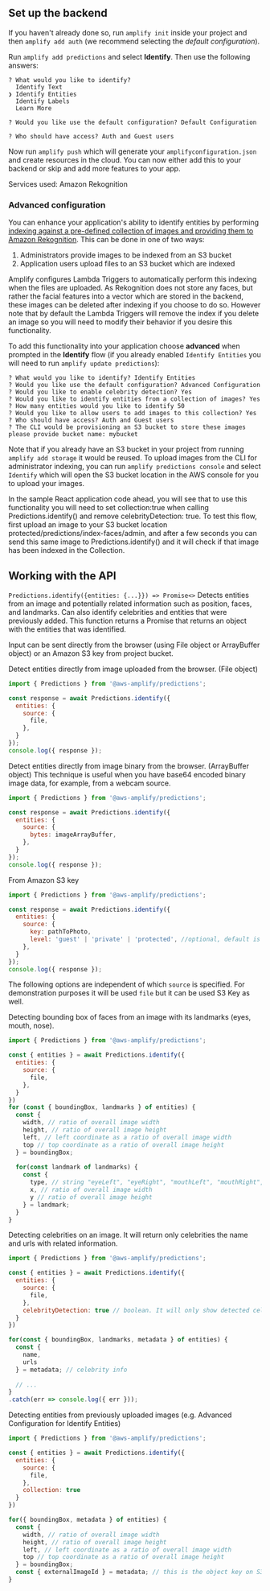 ## Set up the backend

If you haven't already done so, run `amplify init` inside your project and then `amplify add auth` (we recommend selecting the *default configuration*).

Run `amplify add predictions` and select **Identify**. Then use the following answers:

```console
? What would you like to identify? 
  Identify Text 
❯ Identify Entities 
  Identify Labels 
  Learn More 

? Would you like use the default configuration? Default Configuration

? Who should have access? Auth and Guest users
```

Now run `amplify push` which will generate your `amplifyconfiguration.json` and create resources in the cloud. You can now either add this to your backend or skip and add more features to your app.

Services used: Amazon Rekognition

### Advanced configuration

You can enhance your application's ability to identify entities by performing [indexing against a pre-defined collection of images and providing them to Amazon Rekognition](https://docs.aws.amazon.com/rekognition/latest/dg/API_IndexFaces.html). This can be done in one of two ways:
1. Administrators provide images to be indexed from an S3 bucket
2. Application users upload files to an S3 bucket which are indexed

Amplify configures Lambda Triggers to automatically perform this indexing when the files are uploaded. As Rekognition does not store any faces, but rather the facial features into a vector which are stored in the backend, these images can be deleted after indexing if you choose to do so. However note that by default the Lambda Triggers will remove the index if you delete an image so you will need to modify their behavior if you desire this functionality.

To add this functionality into your application choose **advanced** when prompted in the **Identify** flow (if you already enabled `Identify Entities` you will need to run `amplify update predictions`):

```console
? What would you like to identify? Identify Entities
? Would you like use the default configuration? Advanced Configuration
? Would you like to enable celebrity detection? Yes
? Would you like to identify entities from a collection of images? Yes
? How many entities would you like to identify 50
? Would you like to allow users to add images to this collection? Yes
? Who should have access? Auth and Guest users
? The CLI would be provisioning an S3 bucket to store these images please provide bucket name: mybucket
```

Note that if you already have an S3 bucket in your project from running `amplify add storage` it would be reused. To upload images from the CLI for administrator indexing, you can run `amplify predictions console` and select `Identify` which will open the S3 bucket location in the AWS console for you to upload your images.

In the sample React application code ahead, you will see that to use this functionality you will need to set collection:true when calling Predictions.identify() and remove celebrityDetection: true. To test this flow, first upload an image to your S3 bucket location protected/predictions/index-faces/admin, and after a few seconds you can send this same image to Predictions.identify() and it will check if that image has been indexed in the Collection.

## Working with the API

`Predictions.identify({entities: {...}}) => Promise<>`
Detects entities from an image and potentially related information such as position, faces, and landmarks. Can also identify celebrities and entities that were previously added. This function returns a Promise that returns an object with the entities that was identified.  

Input can be sent directly from the browser (using File object or ArrayBuffer object) or an Amazon S3 key from project bucket.

Detect entities directly from image uploaded from the browser. (File object)

```javascript
import { Predictions } from '@aws-amplify/predictions';

const response = await Predictions.identify({
  entities: {
    source: {
      file,
    },
  }
});
console.log({ response });
```

Detect entities directly from image binary from the browser. (ArrayBuffer object)
This technique is useful when you have base64 encoded binary image data, for example, from a webcam source.

```javascript
import { Predictions } from '@aws-amplify/predictions';

const response = await Predictions.identify({
  entities: {
    source: {
      bytes: imageArrayBuffer,
    },
  }
});
console.log({ response });
```

From Amazon S3 key
```javascript
import { Predictions } from '@aws-amplify/predictions';

const response = await Predictions.identify({
  entities: {
    source: {
      key: pathToPhoto,
      level: 'guest' | 'private' | 'protected', //optional, default is the configured on Storage category
    },
  }
});
console.log({ response });
```

The following options are independent of which `source` is specified. For demonstration purposes it will be used `file` but it can be used S3 Key as well. 

Detecting bounding box of faces from an image with its landmarks (eyes, mouth, nose).

```javascript
import { Predictions } from '@aws-amplify/predictions';

const { entities } = await Predictions.identify({
  entities: {
    source: {
      file,
    },
  }
})
for (const { boundingBox, landmarks } of entities) {
  const { 
    width, // ratio of overall image width
    height, // ratio of overall image height
    left, // left coordinate as a ratio of overall image width
    top // top coordinate as a ratio of overall image height
  } = boundingBox;
  
  for(const landmark of landmarks) {
    const {
      type, // string "eyeLeft", "eyeRight", "mouthLeft", "mouthRight", "nose"
      x, // ratio of overall image width
      y // ratio of overall image height
    } = landmark;
  }
}
```

Detecting celebrities on an image. It will return only celebrities the name and urls with related information.

```javascript
import { Predictions } from '@aws-amplify/predictions';

const { entities } = await Predictions.identify({
  entities: {
    source: {
      file,
    },
    celebrityDetection: true // boolean. It will only show detected celebrities 
  }
})

for(const { boundingBox, landmarks, metadata } of entities) {
  const { 
    name,
    urls 
  } = metadata; // celebrity info
  
  // ...
}
.catch(err => console.log({ err }));
```

Detecting entities from previously uploaded images (e.g. Advanced Configuration for Identify Entities)

```javascript
import { Predictions } from '@aws-amplify/predictions';

const { entities } = await Predictions.identify({
  entities: {
    source: {
      file,
    },
    collection: true
  }
})

for({ boundingBox, metadata } of entities) {
  const {
    width, // ratio of overall image width
    height, // ratio of overall image height
    left, // left coordinate as a ratio of overall image width
    top // top coordinate as a ratio of overall image height
  } = boundingBox;
  const { externalImageId } = metadata; // this is the object key on S3 from the original image
}
```
